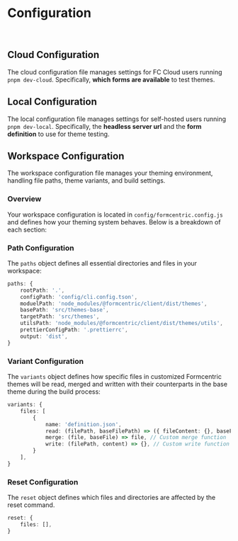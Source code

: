 
<Meta title='EN/Getting started/Configuration' />

# Configuration

<br />

## Cloud Configuration

The cloud configuration file manages settings for FC Cloud users running `pnpm dev-cloud`. Specifically, **which forms are available** to test themes.

## Local Configuration

The local configuration file manages settings for self-hosted users running `pnpm dev-local`. Specifically, the **headless server url** and the **form definition** to use for theme testing.

## Workspace Configuration

The workspace configuration file manages your theming environment, handling file paths, theme variants, and build settings.

### Overview

Your workspace configuration is located in `config/formcentric.config.js` and defines how your theming system behaves. Below is a breakdown of each section:

### Path Configuration

The `paths` object defines all essential directories and files in your workspace:

```ts
paths: {
    rootPath: '.',
    configPath: 'config/cli.config.tson',
    moduelPath: 'node_modules/@formcentric/client/dist/themes',
    basePath: 'src/themes-base',
    targetPath: 'src/themes',
    utilsPath: 'node_modules/@formcentric/client/dist/themes/utils',
    prettierConfigPath: '.prettierrc',
    output: 'dist',
}
```

### Variant Configuration

The `variants` object defines how specific files in customized Formcentric themes will be read, merged and written with their counterparts in the base theme during the build process:

```ts
variants: {
    files: [
        {
            name: 'definition.json',
            read: (filePath, baseFilePath) => ({ fileContent: {}, baseFileContent: {} }), // Custom read function
            merge: (file, baseFile) => file, // Custom merge function
            write: (filePath, content) => {}, // Custom write function
        }
    ],
}
```

### Reset Configuration

The `reset` object defines which files and directories are affected by the reset command.

```ts
reset: {
    files: [],
}
```
